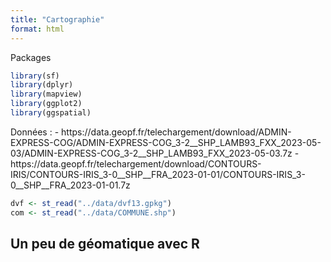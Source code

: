 ```yaml
---
title: "Cartographie"
format: html
---
```

Packages
```r
library(sf)
library(dplyr)
library(mapview)
library(ggplot2)
library(ggspatial)
```

Données : 
- https://data.geopf.fr/telechargement/download/ADMIN-EXPRESS-COG/ADMIN-EXPRESS-COG_3-2__SHP_LAMB93_FXX_2023-05-03/ADMIN-EXPRESS-COG_3-2__SHP_LAMB93_FXX_2023-05-03.7z 
- https://data.geopf.fr/telechargement/download/CONTOURS-IRIS/CONTOURS-IRIS_3-0__SHP__FRA_2023-01-01/CONTOURS-IRIS_3-0__SHP__FRA_2023-01-01.7z

```r
dvf <- st_read("../data/dvf13.gpkg")
com <- st_read("../data/COMMUNE.shp")
```

## Un peu de géomatique avec R